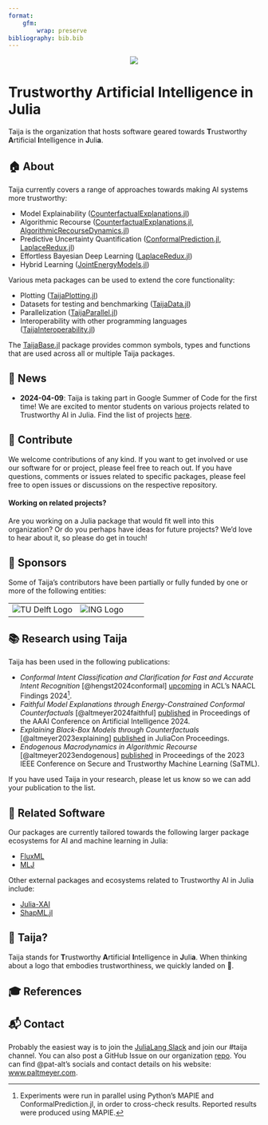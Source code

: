 ```yaml
---
format: 
    gfm:
        wrap: preserve
bibliography: bib.bib
---
```



<p align="center">
<img src="https://raw.githubusercontent.com/TrustworthyAIJulia/.github/main/profile/www/wide_logo.png">
</p>

# Trustworthy Artificial Intelligence in Julia

Taija is the organization that hosts software geared towards **T**rustworthy **A**rtificial **I**ntelligence in **J**uli**a**.

## 🏠 About 

Taija currently covers a range of approaches towards making AI systems more trustworthy:

- Model Explainability ([CounterfactualExplanations.jl](https://github.com/JuliaTrustworthyAI/CounterfactualExplanations.jl))
- Algorithmic Recourse ([CounterfactualExplanations.jl](https://github.com/JuliaTrustworthyAI/CounterfactualExplanations.jl), [AlgorithmicRecourseDynamics.jl](https://github.com/JuliaTrustworthyAI/AlgorithmicRecourseDynamics.jl))
- Predictive Uncertainty Quantification ([ConformalPrediction.jl](https://github.com/JuliaTrustworthyAI/ConformalPrediction.jl), [LaplaceRedux.jl](https://github.com/JuliaTrustworthyAI/LaplaceRedux.jl))
- Effortless Bayesian Deep Learning ([LaplaceRedux.jl](https://github.com/JuliaTrustworthyAI/LaplaceRedux.jl))
- Hybrid Learning ([JointEnergyModels.jl](https://github.com/JuliaTrustworthyAI/JointEnergyModels.jl))

Various meta packages can be used to extend the core functionality:

- Plotting ([TaijaPlotting.jl](https://github.com/JuliaTrustworthyAI/TaijaPlotting.jl))
- Datasets for testing and benchmarking ([TaijaData.jl](https://github.com/JuliaTrustworthyAI/TaijaData.jl))
- Parallelization ([TaijaParallel.jl](https://github.com/JuliaTrustworthyAI/TaijaParallel.jl))
- Interoperability with other programming languages ([TaijaInteroperability.jl](https://github.com/JuliaTrustworthyAI/TaijaInteroperability.jl))

The [TaijaBase.jl](https://github.com/JuliaTrustworthyAI/TaijaBase.jl) package provides common symbols, types and functions that are used across all or multiple Taija packages.

## 📰 News 

- **2024-04-09**: Taija is taking part in Google Summer of Code for the first time! We are excited to mentor students on various projects related to Trustworthy AI in Julia. Find the list of projects [here](https://julialang.org/jsoc/gsoc/taija/).

## 👐 Contribute

We welcome contributions of any kind. If you want to get involved or use our software for or project, please feel free to reach out. If you have questions, comments or issues related to specific packages, please feel free to open issues or discussions on the respective repository.

####  Working on related projects?

Are you working on a Julia package that would fit well into this organization? Or do you perhaps have ideas for future projects? We’d love to hear about it, so please do get in touch!

## 🙏 Sponsors

Some of Taija's contributors have been partially or fully funded by one or more of the following entities:

<table width="100%">
  <tr>
  <td [![](www/TUDelft_logo_black.png)]() width="50%">
    <a>
    <img src="https://raw.githubusercontent.com/TrustworthyAIJulia/.github/main/profile/www/TUDelft_logo_black.png" alt="TU Delft Logo">
    </a>
  </td>
  <td width="50%">
    <a>
    <img src="https://raw.githubusercontent.com/TrustworthyAIJulia/.github/main/profile/www/ing.jpeg" alt="ING Logo">
    </a>
  </td>
  </tr>
</table>

## 📚 Research using Taija

Taija has been used in the following publications:
 
- *Conformal Intent Classification and Clarification for Fast and Accurate Intent Recognition* [@hengst2024conformal] [upcoming](https://arxiv.org/abs/2403.18973) in ACL's NAACL Findings 2024^[Experiments were run in parallel using Python's MAPIE and ConformalPrediction.jl, in order to cross-check results. Reported results were produced using MAPIE.].
- *Faithful Model Explanations through Energy-Constrained Conformal Counterfactuals* [@altmeyer2024faithful] [published](https://ojs.aaai.org/index.php/AAAI/article/view/28956) in Proceedings of the AAAI Conference on Artificial Intelligence 2024.
- *Explaining Black-Box Models through Counterfactuals* [@altmeyer2023explaining] [published](https://proceedings.juliacon.org/papers/10.21105/jcon.00130) in JuliaCon Proceedings.
- *Endogenous Macrodynamics in Algorithmic Recourse* [@altmeyer2023endogenous] [published](https://ieeexplore.ieee.org/abstract/document/10136130) in Proceedings of the 2023 IEEE Conference on Secure and Trustworthy Machine Learning (SaTML).

If you have used Taija in your research, please let us know so we can add your publication to the list. 

## 🔗 Related Software

Our packages are currently tailored towards the following larger package ecosystems for AI and machine learning in Julia:

- [FluxML](https://fluxml.ai/Flux.jl/stable/)
- [MLJ](https://alan-turing-institute.github.io/MLJ.jl/dev/)

Other external packages and ecosystems related to Trustworthy AI in Julia include:

- [Julia-XAI](https://github.com/Julia-XAI)
- [ShapML.jl](https://github.com/nredell/ShapML.jl)

## 🐶 Taija?

Taija stands for **T**rustworthy **A**rtificial **I**ntelligence in **J**uli**a**. When thinking about a logo that embodies trustworthiness, we quickly landed on 🐶.

## 🎓 References

::: {#refs}
:::

## 📬 Contact

Probably the easiest way is to join the [JuliaLang Slack](https://julialang.org/slack/) and join our #taija channel. You can also post a GitHub Issue on our organization [repo](https://github.com/JuliaTrustworthyAI/.github/issues). You can find \@pat-alt's socials and contact details on his website: [www.paltmeyer.com](www.paltmeyer.com). 